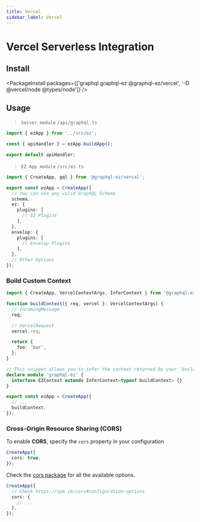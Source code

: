 ```yaml
---
title: Vercel
sidebar_label: Vercel
---
```


# Vercel Serverless Integration

<VercelLogo width="200px" height="100px" />

## Install

<PackageInstall packages={['graphql graphql-ez @graphql-ez/vercel', '-D @vercel/node @types/node']} />

## Usage

> `Server module` `/api/graphql.ts`

```ts
import { ezApp } from '../src/ez';

const { apiHandler } = ezApp.buildApp();

export default apiHandler;
```

> `EZ App module` `/src/ez.ts`

```ts
import { CreateApp, gql } from '@graphql-ez/vercel';

export const ezApp = CreateApp({
  // You can use any valid GraphQL Schema
  schema,
  ez: {
    plugins: [
      // EZ Plugins
    ],
  },
  envelop: {
    plugins: [
      // Envelop Plugins
    ],
  },
  // Other Options
});
```

### Build Custom Context

```ts
import { CreateApp, VercelContextArgs, InferContext } from '@graphql-ez/vercel';

function buildContext({ req, vercel }: VercelContextArgs) {
  // IncomingMessage
  req;

  // VercelRequest
  vercel.req;

  return {
    foo: 'bar',
  };
}

// This snippet allows you to infer the context returned by your 'buildContext' and add it to the EZContext interface
declare module 'graphql-ez' {
  interface EZContext extends InferContext<typeof buildContext> {}
}

export const ezApp = CreateApp({
  // ...
  buildContext,
});
```

### Cross-Origin Resource Sharing (CORS)

To enable **CORS**, specify the `cors` property in your configuration

```ts
CreateApp({
  cors: true,
});
```

Check the [cors package](https://npm.im/cors#configuration-options) for all the available options.

```ts
CreateApp({
  // Check https://npm.im/cors#configuration-options
  cors: {
    // ...
  },
});
```
